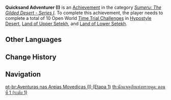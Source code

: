 {{Achievement Infobox
|title        = Quicksand Adventurer (I)
|id           = 80188
|order id     = 190
|category     = Sumeru: The Gilded Desert - Series I
|description  = Complete a total of 10 Open World [[Time Trial Challenge]]s in [[Hypostyle Desert]], [[Land of Upper Setekh]], and [[Land of Lower Setekh]].
|requirements = 
|primogems    = 5
|tracking     = 
|topic        = Time Trial Challenges
|hidden       = 
|tier         = 1
|tiers_total  = 3
|set          = Quicksand Adventurer (I)
}}
'''Quicksand Adventurer (I)''' is an [[Achievement]] in the category ''[[Sumeru: The Gilded Desert - Series I]]''. To complete this achievement, the player needs to complete a total of 10 Open World [[Time Trial Challenge]]s in [[Hypostyle Desert]], [[Land of Upper Setekh]], and [[Land of Lower Setekh]].
<!--
==Gameplay Notes==

==Trivia==

==Video Guides==
{{EVT
|video1   = 
|caption1 = 
}}
-->
==Other Languages==
{{Transclude|Quicksand Adventurer (I)|Other Languages}}

==Change History==
{{Change History|3.1}}
<!--
==References==
{{Reflist}}
-->
==Navigation==
{{Achievement Navbox}}

[[pt-br:Aventuras nas Areias Movediças (I) (Etapa 1)]]
[[th:นักผจญภัยแห่งทรายดูด: ตอนที่ 1 (ระดับ 1)]]